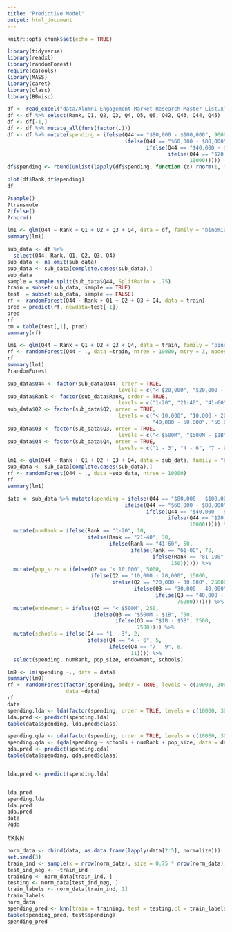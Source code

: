 ```yaml
---
title: "Predictive Model"
output: html_document
---
```


```r
knitr::opts_chunk$set(echo = TRUE)
```

```r
library(tidyverse)
library(readxl)
library(randomForest)
require(caTools)
library(MASS)
library(caret)
library(class)
library(BBmisc)
```

```r
df <- read_excel("data/Alumni-Engagement-Market-Research-Master-List.xlsx")
df <- df %>% select(Rank, Q1, Q2, Q3, Q4, Q5, Q6, Q42, Q43, Q44, Q45)
df <- df[-1,]
df <- df %>% mutate_all(funs(factor(.)))
df <- df %>% mutate(spending = ifelse(Q44 == "$80,000 - $100,000", 90000,
                                      ifelse(Q44 == "$60,000 - $80,000", 70000,
                                             ifelse(Q44 == "$40,000 - $60,000", 50000,
                                                    ifelse(Q44 == "$20,000 - $40,000", 30000,
                                                           10000)))))
df$spending <- round(unlist(lapply(df$spending, function (x) rnorm(1, mean = x, sd = 5000))))

plot(df$Rank,df$spending)
df

?sample()
?transmute
?ifelse()
?rnorm()

lm1 <- glm(Q44 ~ Rank + Q1 + Q2 + Q3 + Q4, data = df, family = "binomial")
summary(lm1)

sub_data <- df %>% 
  select(Q44, Rank, Q1, Q2, Q3, Q4)
sub_data <- na.omit(sub_data)
sub_data <- sub_data[complete.cases(sub_data),]
sub_data
sample = sample.split(sub_data$Q44, SplitRatio = .75)
train = subset(sub_data, sample == TRUE)
test  = subset(sub_data, sample == FALSE)
rf <- randomForest(Q44 ~ Rank + Q1 + Q2 + Q3 + Q4, data = train)
pred = predict(rf, newdata=test[-1])
pred
rf
cm = table(test[,1], pred)
summary(rf)

lm1 <- glm(Q44 ~ Rank + Q1 + Q2 + Q3 + Q4, data = train, family = "binomial")
rf <- randomForest(Q44 ~ ., data =train, ntree = 10000, mtry = 3, nodesize = 6)
rf
summary(lm1)
?randomForest

sub_data$Q44 <- factor(sub_data$Q44, order = TRUE, 
                                    levels = c("< $20,000", "$20,000 - $40,000", "$40,000 - $60,000", "$80,000 - $100,000"))
sub_data$Rank <- factor(sub_data$Rank, order = TRUE, 
                                    levels = c("1-20", "21-40", "41-60", "61-80", "81-100", "Existing"))
sub_data$Q2 <- factor(sub_data$Q2, order = TRUE, 
                                    levels = c("< 10,000", "10,000 - 20,000", "20,000 - 30,000", "30,000 - 40,000", 
                                               "40,000 - 50,000", "50,000+"))
sub_data$Q3 <- factor(sub_data$Q3, order = TRUE, 
                                    levels = c("< $500M", "$500M - $1B", "$1B - $5B", "$5 - $10B"))
sub_data$Q4 <- factor(sub_data$Q4, order = TRUE, 
                                    levels = c("1 - 3", "4 - 6", "7 - 9", "10+"))

lm1 <- glm(Q44 ~ Rank + Q1 + Q2 + Q3 + Q4, data = sub_data, family = "binomial")
sub_data <- sub_data[complete.cases(sub_data),]
rf <- randomForest(Q44 ~ ., data =sub_data, ntree = 10000)
rf
summary(lm1)
```

```r
data <- sub_data %>% mutate(spending = ifelse(Q44 == "$80,000 - $100,000", 90000,
                                      ifelse(Q44 == "$60,000 - $80,000", 70000,
                                             ifelse(Q44 == "$40,000 - $60,000", 50000,
                                                    ifelse(Q44 == "$20,000 - $40,000", 30000,
                                                           10000))))) %>% 
  mutate(numRank = ifelse(Rank == "1-20", 10,
                          ifelse(Rank == "21-40", 30,
                                 ifelse(Rank == "41-60", 50,
                                        ifelse(Rank == "61-80", 70,
                                               ifelse(Rank == "81-100", 90,
                                                     150)))))) %>% 
  mutate(pop_size = ifelse(Q2 == "< 10,000", 5000, 
                           ifelse(Q2 == "10,000 - 20,000", 15000,
                                  ifelse(Q2 == "20,000 - 30,000", 250000,
                                         ifelse(Q3 == "30,000 - 40,000", 35000,
                                                ifelse(Q3 == "40,000 - 50,000", 45000,
                                                       75000)))))) %>% 
  mutate(endowment = ifelse(Q3 == "< $500M", 250, 
                            ifelse(Q3 == "$500M - $1B", 750, 
                                   ifelse(Q3 == "$1B - $5B", 2500,
                                          7500)))) %>% 
  mutate(schools = ifelse(Q4 == "1 - 3", 2, 
                          ifelse(Q4 == "4 - 6", 5,
                                 ifelse(Q4 == "7 - 9", 8,
                                        11)))) %>% 
  select(spending, numRank, pop_size, endowment, schools)

lm9 <- lm(spending ~., data = data)
summary(lm9)
rf <- randomForest(factor(spending, order = TRUE, levels = c(10000, 30000, 50000, 70000, 90000)) ~ ., 
                   data =data)
rf
data
spending.lda <- lda(factor(spending, order = TRUE, levels = c(10000, 30000, 50000, 70000, 90000)) ~., data = data)
lda.pred <- predict(spending.lda)
table(data$spending, lda.pred$class)

spending.qda <- qda(factor(spending, order = TRUE, levels = c(10000, 30000, 50000, 70000, 90000)) ~., data = data)
spending.qda <- (qda(spending ~ schools + numRank + pop_size, data = data))
qda.pred <- predict(spending.qda)
table(data$spending, qda.pred$class)


lda.pred <- predict(spending.lda)


lda.pred
spending.lda
lda.pred
qda.pred
data
?qda
```

#KNN
```r
norm_data <- cbind(data, as.data.frame(lapply(data[2:5], normalize)))
set.seed(3)
train_ind <- sample(x = nrow(norm_data), size = 0.75 * nrow(norm_data))
test_ind_neg <- -train_ind
training <- norm_data[train_ind, ]
testing <- norm_data[test_ind_neg, ]
train_labels <- norm_data[train_ind, 1]
train_labels
norm_data
spending_pred <- knn(train = training, test = testing,cl = train_labels)
table(spending_pred, test$spending)
spending_pred
```



